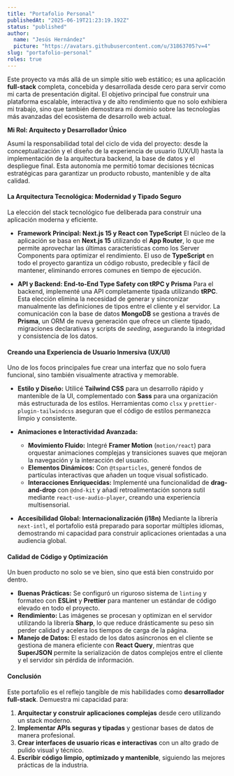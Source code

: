```yaml
---
title: "Portafolio Personal"
publishedAt: "2025-06-19T21:23:19.192Z"
status: "published"
author:
  name: "Jesús Hernández"
  picture: "https://avatars.githubusercontent.com/u/31863705?v=4"
slug: "portafolio-personal"
roles: true
---
```


Este proyecto va más allá de un simple sitio web estático; es una aplicación **full-stack** completa, concebida y desarrollada desde cero para servir como mi carta de presentación digital. El objetivo principal fue construir una plataforma escalable, interactiva y de alto rendimiento que no solo exhibiera mi trabajo, sino que también demostrara mi dominio sobre las tecnologías más avanzadas del ecosistema de desarrollo web actual.

**Mi Rol: Arquitecto y Desarrollador Único**

Asumí la responsabilidad total del ciclo de vida del proyecto: desde la conceptualización y el diseño de la experiencia de usuario (UX/UI) hasta la implementación de la arquitectura backend, la base de datos y el despliegue final. Esta autonomía me permitió tomar decisiones técnicas estratégicas para garantizar un producto robusto, mantenible y de alta calidad.

#### **La Arquitectura Tecnológica: Modernidad y Tipado Seguro**

La elección del stack tecnológico fue deliberada para construir una aplicación moderna y eficiente.

- **Framework Principal: Next.js 15 y React con TypeScript** El núcleo de la aplicación se basa en **Next.js 15** utilizando el **App Router**, lo que me permite aprovechar las últimas características como los Server Components para optimizar el rendimiento. El uso de **TypeScript** en todo el proyecto garantiza un código robusto, predecible y fácil de mantener, eliminando errores comunes en tiempo de ejecución.

- **API y Backend: End-to-End Type Safety con tRPC y Prisma** Para el backend, implementé una API completamente tipada utilizando **tRPC**. Esta elección elimina la necesidad de generar y sincronizar manualmente las definiciones de tipos entre el cliente y el servidor. La comunicación con la base de datos **MongoDB** se gestiona a través de **Prisma**, un ORM de nueva generación que ofrece un cliente tipado, migraciones declarativas y scripts de *seeding*, asegurando la integridad y consistencia de los datos.

#### **Creando una Experiencia de Usuario Inmersiva (UX/UI)**

Uno de los focos principales fue crear una interfaz que no solo fuera funcional, sino también visualmente atractiva y memorable.

- **Estilo y Diseño:** Utilicé **Tailwind CSS** para un desarrollo rápido y mantenible de la UI, complementado con **Sass** para una organización más estructurada de los estilos. Herramientas como `clsx` y `prettier-plugin-tailwindcss` aseguran que el código de estilos permanezca limpio y consistente.

- **Animaciones e Interactividad Avanzada:**

  - **Movimiento Fluido:** Integré **Framer Motion** (`motion/react`) para orquestar animaciones complejas y transiciones suaves que mejoran la navegación y la interacción del usuario.
  - **Elementos Dinámicos:** Con `@tsparticles`, generé fondos de partículas interactivas que añaden un toque visual sofisticado.
  - **Interacciones Enriquecidas:** Implementé una funcionalidad de **drag-and-drop** con `@dnd-kit` y añadí retroalimentación sonora sutil mediante `react-use-audio-player`, creando una experiencia multisensorial.

- **Accesibilidad Global: Internacionalización (i18n)** Mediante la librería `next-intl`, el portafolio está preparado para soportar múltiples idiomas, demostrando mi capacidad para construir aplicaciones orientadas a una audiencia global.

#### **Calidad de Código y Optimización**

Un buen producto no solo se ve bien, sino que está bien construido por dentro.

- **Buenas Prácticas:** Se configuró un riguroso sistema de `linting` y formateo con **ESLint** y **Prettier** para mantener un estándar de código elevado en todo el proyecto.
- **Rendimiento:** Las imágenes se procesan y optimizan en el servidor utilizando la librería **Sharp**, lo que reduce drásticamente su peso sin perder calidad y acelera los tiempos de carga de la página.
- **Manejo de Datos:** El estado de los datos asíncronos en el cliente se gestiona de manera eficiente con **React Query**, mientras que **SuperJSON** permite la serialización de datos complejos entre el cliente y el servidor sin pérdida de información.

#### **Conclusión**

Este portafolio es el reflejo tangible de mis habilidades como **desarrollador full-stack**. Demuestra mi capacidad para:

1. **Arquitectar y construir aplicaciones complejas** desde cero utilizando un stack moderno.
2. **Implementar APIs seguras y tipadas** y gestionar bases de datos de manera profesional.
3. **Crear interfaces de usuario ricas e interactivas** con un alto grado de pulido visual y técnico.
4. **Escribir código limpio, optimizado y mantenible**, siguiendo las mejores prácticas de la industria.